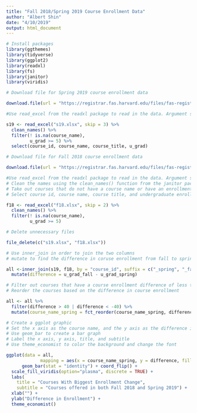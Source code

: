 ```yaml
---
title: "Fall 2018/Spring 2019 Course Enrollment Data"
author: "Albert Shin"
date: "4/10/2019"
output: html_document
---
```


```r
# Install packages
library(ggthemes)
library(tidyverse)
library(ggplot2)
library(readxl)
library(fs)
library(janitor)
library(viridis)
```

```r
# Download file for Spring 2019 course enrollment data

download.file(url = "https://registrar.fas.harvard.edu/files/fas-registrar/files/class_enrollment_summary_by_term_3.22.19.xlsx", destfile = "s19.xlsx")

#Use read_excel from the readxl package to read in the data. Argument skip = 3 skips the first three rows when reading in the data

s19 <- read_excel("s19.xlsx", skip = 3) %>% 
  clean_names() %>% 
  filter(! is.na(course_name),
         u_grad >= 5) %>% 
  select(course_id, course_name, course_title, u_grad)

# Download file for Fall 2018 course enrollment data

download.file(url = "https://registrar.fas.harvard.edu/files/fas-registrar/files/class_enrollment_summary_by_term_10.24.18.xlsx", destfile = "f18.xlsx")

#Use read_excel from the readxl package to read in the data. Argument skip = 2 skips the first two rows when reading in the data
# Clean the names using the clean_names() function from the janitor package so that the column names are easier to work with 
# Take out courses that do not have a course name or have an enrollment of less than 5 undergraduate students
# Select course id, course name, course title, and undergraduate enrollment columns.

f18 <- read_excel("f18.xlsx", skip = 2) %>% 
  clean_names() %>% 
  filter(! is.na(course_name),
         u_grad >= 5)

# Delete unnecessary files

file_delete(c("s19.xlsx", "f18.xlsx"))
```

```r
# Use inner_join in order to join the two columns 
# mutate to find the difference in coruse enrollment from fall to spring

all <-inner_join(s19, f18, by = "course_id", suffix = c("_spring", "_fall")) %>% 
  mutate(difference = u_grad_fall - u_grad_spring)

# Filter out courses that have a course enrollment difference of less than 40 
# Reorder the courses based on the difference in course enrollment

all <- all %>%
  filter(difference > 40 | difference < -40) %>% 
  mutate(course_name_spring = fct_reorder(course_name_spring, difference))

# Create a ggplot graphic
# Set the x axis as the course name, and the y axis as the difference in course enrollment (will be flipped due to coord_flip)
# Use geom_bar to create a bar graph
# Label the x axis, y axis, title, and subtitle
# Use theme_economist to color the background and change the font

ggplot(data = all, 
             mapping = aes(x = course_name_spring, y = difference, fill = "plasma")) +
      geom_bar(stat = "identity") + coord_flip() + 
  scale_fill_viridis(option="plasma", discrete = TRUE) +
  labs(
    title = "Courses With Biggest Enrollment Change",
    subtitle = "Courses offered in both Fall 2018 and Spring 2019") + 
  xlab("") +
  ylab("Difference in Enrollment") + 
  theme_economist()

```

